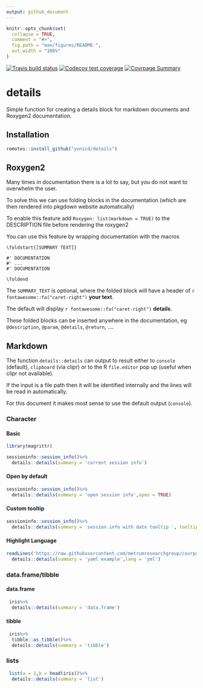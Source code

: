 ```yaml
---
output: github_document
---
```


<!-- README.md is generated from README.Rmd. Please edit that file -->

```r
knitr::opts_chunk$set(
  collapse = TRUE,
  comment = "#>",
  fig.path = "man/figures/README-",
  out.width = "100%"
)
```

<!-- badges: start -->
[![Travis build status](https://travis-ci.org/yonicd/details.svg?branch=master)](https://travis-ci.org/yonicd/details)
[![Codecov test coverage](https://codecov.io/gh/yonicd/details/branch/master/graph/badge.svg)](https://codecov.io/gh/yonicd/details?branch=master)
[![Covrpage Summary](https://img.shields.io/badge/covrpage-Last_Build_2019_09_03-brightgreen.svg)](http://tinyurl.com/yyodcwc7)
<!-- badges: end -->

# details

Simple function for creating a details block for markdown documents and Roxygen2 documentation.

## Installation

``` r
remotes::install_github("yonicd/details")
```

## Roxygen2

Many times in documentation there is a lot to say, but you do not want to overwhelm the user. 

To solve this we can use folding blocks in the documentation (which are then rendered into pkgdown website automatically)

To enable this feature add `Roxygen: list(markdown = TRUE)` to the DESCRIPTION file before rendering the roxygen2

You can use this feature by wrapping documentation with the macros
 
```
\foldstart{[SUMMARY TEXT]}

#' DOCUMENTATION
#' ...
#' DOCUMENTATION

\foldend
```

The `SUMMARY_TEXT` is optional, where the folded block will have a header of `r fontawesome::fa("caret-right")` __your text__.

The default will display `r fontawesome::fa("caret-right")` __details__. 

These folded blocks can be inserted anywhere in the documentation, eg `@description`, `@param`, `@details`, `@return`, ....

## Markdown

The function `details::details` can output to result either to `console` (default), `clipboard` (via clipr) or to the R `file.editor` pop up (useful when clipr not available).

If the input is a file path then it will be identified internally and the lines will be read in automatically.

For this document it makes most sense to use the default output (`console`).

### Character

#### Basic

```r
library(magrittr)

sessioninfo::session_info()%>%
  details::details(summary = 'current session info')
```

#### Open by default

```r
sessioninfo::session_info()%>%
  details::details(summary = 'open session info',open = TRUE)
```

#### Custom tooltip

```r
sessioninfo::session_info()%>%
  details::details(summary = 'session info with date tooltip ', tooltip = Sys.Date())
```

#### Highlight Language

```r

readLines('https://raw.githubusercontent.com/metrumresearchgroup/covrpage/master/_pkgdown.yml')%>%
  details::details(summary = 'yaml example',lang = 'yml')
```

### data.frame/tibble

#### data.frame

```r
 iris%>%
  details::details(summary = 'data.frame')
```

#### tibble

```r
 iris%>%
  tibble::as_tibble()%>%
  details::details(summary = 'tibble')
```

### lists

```r
 list(a = 1,b = head(iris))%>%
  details::details(summary = 'list')
```
